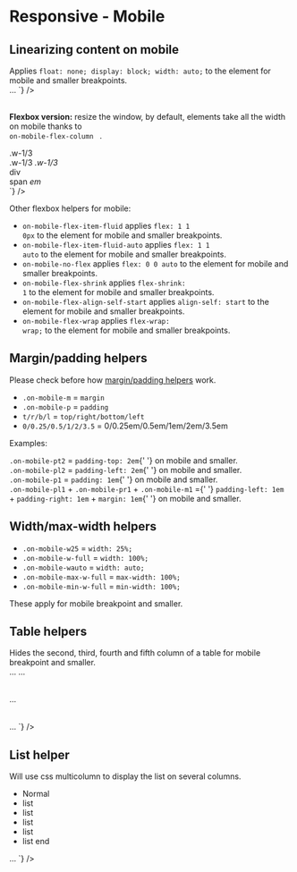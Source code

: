 

<Meta title={getTitle(__filename)} />

# Responsive - Mobile

## Linearizing content on mobile

<div class="flex flex-justify-space-between mb-8 on-mobile-flex-column">
    <div class="w-1/2 flex-align-self-center">
        Applies <code>float: none; display: block; width: auto;</code> to the element for mobile and smaller
        breakpoints.
    </div>
    <div class="w-1/2">
        <Source
            language="html"
            light
            format
            code={`
<span className="auto-mobile">…</span>
`}
        />
    </div>
</div>

<br />

<strong>Flexbox version:</strong> resize the window, by default, elements take all the width on mobile thanks to <code>
    on-mobile-flex-column
</code>
.

<div class="flex flex-justify-space-between mb-8 on-mobile-flex-column">
  <div class="w-1/2 flex-align-self-center">
    <div class="flex flex-justify-space-between on-mobile-flex-column border color-global-light">
      <div class="bg-primary p-4 w-1/3">.w-1/3</div>
      <span class="bg-primary p-4 w-1/3">.w-1/3</span>
      <em class="bg-primary p-4 w-1/3">.w-1/3</em>
    </div>
  </div>
  <div class="w-1/2 flex-align-self-center">
<Source
  language='html'
  light
  format
  code={`
<div className="flex flex-justify-space-between on-mobile-flex-column">
  <div className="w-1/3">div</div>
  <span className="w-1/3">span</span>
  <em className="w-1/3">em</em>
</div>
`}
/>

  </div>
</div>

Other flexbox helpers for mobile:

-   <code>on-mobile-flex-item-fluid</code> applies <code>flex: 1 1 0px</code> to the element for mobile and smaller breakpoints.
-   <code>on-mobile-flex-item-fluid-auto</code> applies <code>flex: 1 1 auto</code> to the element for mobile and smaller
    breakpoints.
-   <code>on-mobile-no-flex</code> applies <code>flex: 0 0 auto</code> to the element for mobile and smaller breakpoints.
-   <code>on-mobile-flex-shrink</code> applies <code>flex-shrink: 1</code> to the element for mobile and smaller breakpoints.
-   <code>on-mobile-flex-align-self-start</code> applies <code>align-self: start</code> to the element for mobile and smaller
    breakpoints.
-   <code>on-mobile-flex-wrap</code> applies <code>flex-wrap: wrap;</code> to the element for mobile and smaller breakpoints.

## Margin/padding helpers

Please check before how <a href="?path=/docs/front-end-helpers-margin-padding--page">margin/padding helpers</a> work.

-   <code>.on-mobile-m</code> = <code>margin</code>
-   <code>.on-mobile-p</code> = <code>padding</code>
-   <code>t/r/b/l</code> = <code>top/right/bottom/left</code>
-   <code>0/0.25/0.5/1/2/3.5</code> = 0/0.25em/0.5em/1em/2em/3.5em

Examples:

<div class="flex flex-justify-space-between mb-4 on-mobile-flex-column">
    <div class="w-1/2 mb-4 md:mb-0 border">
        <div class="on-mobile-pt2 bg-primary ">
            <code>.on-mobile-pt2</code> = <code>padding-top: 2em</code>{' '}
            <span class="color-white">on mobile and smaller</span>.
        </div>
    </div>
    <div class="w-1/2 mb-4 md:mb-0 border">
        <div class="on-mobile-pl2 bg-primary">
            <code>.on-mobile-pl2</code> = <code>padding-left: 2em</code>{' '}
            <span class="color-white">on mobile and smaller</span>.
        </div>
    </div>
</div>
<div class="flex flex-justify-space-between mb-8 on-mobile-flex-column">
    <div class="w-1/2 mb-4 md:mb-0 border">
        <div class="on-mobile-p1 bg-primary">
            <code>.on-mobile-p1</code> = <code>padding: 1em</code>{' '}
            <span class="color-white">on mobile and smaller</span>.
        </div>
    </div>
    <div class="w-1/2 mb-4 md:mb-0 border">
        <div class="on-mobile-pl1 on-mobile-pr1 m-4 md:m-0 bg-primary">
            <code>.on-mobile-pl1</code> + <code>.on-mobile-pr1</code> + <code>.on-mobile-m1</code> ={' '}
            <code>padding-left: 1em</code> + <code>padding-right: 1em</code> + <code>margin: 1em</code>{' '}
            <span class="color-white">on mobile and smaller</span>.
        </div>
    </div>
</div>

## Width/max-width helpers

<div>
    <ul class="list-columns md:column-2">
        <li>
            <code>.on-mobile-w25</code> = <code>width: 25%;</code>
        </li>
        <li>
            <code>.on-mobile-w-full</code> = <code>width: 100%;</code>
        </li>
        <li>
            <code>.on-mobile-wauto</code> = <code>width: auto;</code>
        </li>
        <li>
            <code>.on-mobile-max-w-full</code> = <code>max-width: 100%;</code>
        </li>
        <li>
            <code>.on-mobile-min-w-full</code> = <code>min-width: 100%;</code>
        </li>
    </ul>
</div>

These apply for mobile breakpoint and smaller.

## Table helpers

<div class="flex flex-justify-space-between mb-8 on-mobile-flex-column">
  <div class="w-1/2 flex-align-self-center">
	Hides the second, third, fourth and fifth column of a table for mobile breakpoint and smaller.
  </div>
  <div class="w-1/2">
<Source
  language='html'
  light
  format
  code={`
<table className="on-mobile-hide-td2">…
<table className="on-mobile-hide-td3">…
<table className="on-mobile-hide-td4">…
<table className="on-mobile-hide-td5">…
`}
/>

  </div>
</div>

## List helper

<div class="flex flex-justify-space-between mb-8 on-mobile-flex-column">
    <div class="w-1/2 flex-align-self-center">
        Will use css multicolumn to display the list on several columns.
        <ul class="list-columns md:column-2">
            <li>Normal</li>
            <li>list</li>
            <li>list</li>
            <li>list</li>
            <li>list</li>
            <li>list end</li>
        </ul>
    </div>
    <div class="w-1/2">
        <Source
            language="html"
            light
            format
            code={`
<ul className="list-columns md:column-2">
…
</ul>
`}
        />
    </div>
</div>
